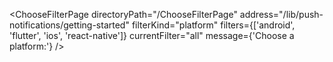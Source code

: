

<ChooseFilterPage
  directoryPath="/ChooseFilterPage"
  address="/lib/push-notifications/getting-started"
  filterKind="platform"
  filters={['android', 'flutter', 'ios', 'react-native']}
  currentFilter="all"
  message={'Choose a platform:'}
/>
